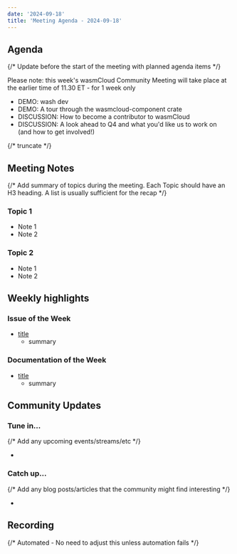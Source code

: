 ```yaml
---
date: '2024-09-18'
title: 'Meeting Agenda - 2024-09-18'
---
```


## Agenda

{/* Update before the start of the meeting with planned agenda items */}

Please note: this week's wasmCloud Community Meeting will take place at the earlier time of 11.30 ET - for 1 week only

- DEMO: wash dev
- DEMO: A tour through the wasmcloud-component crate
- DISCUSSION: How to become a contributor to wasmCloud
- DISCUSSION: A look ahead to Q4 and what you'd like us to work on (and how to get involved!)

{/* truncate */}

## Meeting Notes

{/* Add summary of topics during the meeting. Each Topic should have an H3 heading. A list is usually sufficient for the recap */}

### Topic 1

- Note 1
- Note 2

### Topic 2

- Note 1
- Note 2

## Weekly highlights

### Issue of the Week

- [title](https://github.com/wasmcloud/wasmcloud/issues/)
  - summary

### Documentation of the Week

- [title](/docs/intro)
  - summary

## Community Updates

### Tune in…

{/* Add any upcoming events/streams/etc */}

-

### Catch up…

{/* Add any blog posts/articles that the community might find interesting */}

-

## Recording

{/* Automated - No need to adjust this unless automation fails */}

<YouTube url="https://www.youtube.com/watch?v=vEHbZCBmPok" />
